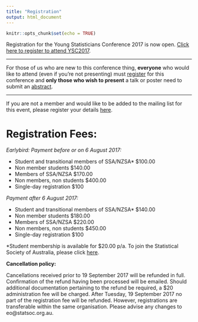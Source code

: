 ```yaml
---
title: "Registration"
output: html_document
---
```


```r
knitr::opts_chunk$set(echo = TRUE)
```

Registration for the Young Statisticians Conference 2017 is now open. [Click here to register to attend YSC2017](https://statsoc.360membershipcrm.com.au/member/eventreg.php?eid=NDQ). 

***

For those of us who are new to this conference thing, **everyone** who would like to attend (even if you're not presenting) must [register]((https://statsoc.360membershipcrm.com.au/member/eventreg.php?eid=NDQ)) for this conference and **only those who wish to present** a talk or poster need to submit an [abstract](https://docs.google.com/forms/d/e/1FAIpQLScb9AN4J6odAa8HleA_fsKJ_vG_Ukn7XMM4Dz_Cv67z0jGjTA/viewform).

***

If you are not a member and would like to be added to the mailing list for this event, please register your details [here](https://docs.google.com/forms/d/e/1FAIpQLScrtwxu4CRayb7iUTjwX7zQJUarav-D2kOXRV-SVX8LTXmJOA/viewform).

# Registration Fees:

*Earlybird: Payment before or on 6 August 2017:*

- Student and transitional members of SSA/NZSA* $100.00
- Non member students $140.00
- Members of SSA/NZSA $170.00
- Non members, non students $400.00
- Single-day registration $100

*Payment after 6 August 2017:*

- Student and transitional members of SSA/NZSA* $140.00
- Non member students $180.00
- Members of SSA/NZSA $220.00
- Non members, non students $450.00
- Single-day registration $100

*Student membership is available for $20.00 p/a. To join the Statistical Society of Australia, please click [here](https://statsoc.360membershipcrm.com.au/member/signup.php).

**Cancellation policy:**

Cancellations received prior to 19 September 2017 will be refunded in full. Confirmation of the refund having been processed will be emailed. Should additional documentation pertaining to the refund be required, a $20 administration fee will be charged. After Tuesday, 19 September 2017 no part of the registration fee will be refunded. However, registrations are transferable within the same organisation. Please advise any changes to eo@statsoc.org.au. 

<!-- *** -->
<!-- <div> -->
<!-- <iframe src="https://docs.google.com/forms/d/e/1FAIpQLScb9AN4J6odAa8HleA_fsKJ_vG_Ukn7XMM4Dz_Cv67z0jGjTA/viewform?embedded=true" width="760" height="1000" frameborder="0" marginheight="0" marginwidth="0">Loading...</iframe> -->
<!-- </div>   -->